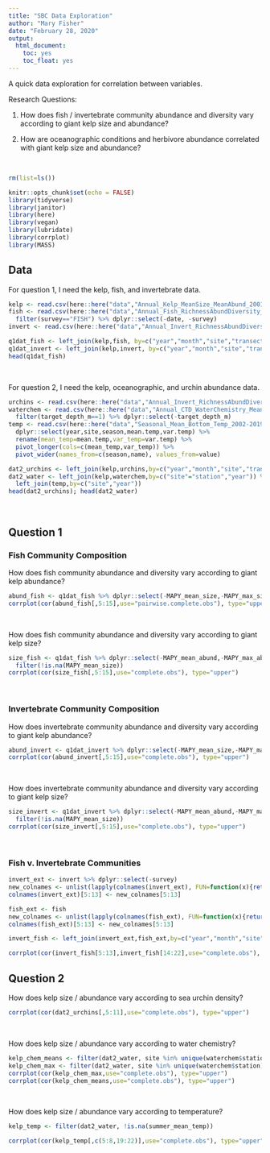 ```yaml
---
title: "SBC Data Exploration"
author: "Mary Fisher"
date: "February 28, 2020"
output: 
  html_document:
    toc: yes
    toc_float: yes
---
```


A quick data exploration for correlation between variables.

Research Questions:

1. How does fish / invertebrate community abundance and diversity vary according to giant kelp size and abundance?

2. How are oceanographic conditions and herbivore abundance correlated with giant kelp size and abundance?

<br>

```r
rm(list=ls())

knitr::opts_chunk$set(echo = FALSE)
library(tidyverse)
library(janitor)
library(here)
library(vegan)
library(lubridate)
library(corrplot)
library(MASS)
```



## Data 

For question 1, I need the kelp, fish, and invertebrate data.
```r
kelp <- read.csv(here::here("data","Annual_Kelp_MeanSize_MeanAbund_2001-2018.csv")) %>% dplyr::select(-scientific_name, -group)
fish <- read.csv(here::here("data","Annual_Fish_RichnessAbundDiversity_2001-2018.csv")) %>% 
  filter(survey=="FISH") %>% dplyr::select(-date, -survey)
invert <- read.csv(here::here("data","Annual_Invert_RichnessAbundDiversity_2001-2018.csv")) %>% dplyr::select(-survey.x,-survey.x.x,-survey.y,-survey.y.y,-date, -franciscanus.abundance,-purpuratus.abundance,-urchin.abundance)

q1dat_fish <- left_join(kelp,fish, by=c("year","month","site","transect"))
q1dat_invert <- left_join(kelp,invert, by=c("year","month","site","transect"))
head(q1dat_fish)
```
<br>

For question 2, I need the kelp, oceanographic, and urchin abundance data.
```r
urchins <- read.csv(here::here("data","Annual_Invert_RichnessAbundDiversity_2001-2018.csv")) %>% dplyr::select(year,month,site,transect, franciscanus.abundance,purpuratus.abundance,urchin.abundance)
waterchem <- read.csv(here::here("data","Annual_CTD_WaterChemistry_MeanMax_2000-2018.csv")) %>%
  filter(target_depth_m==1) %>% dplyr::select(-target_depth_m)
temp <- read.csv(here::here("data","Seasonal_Mean_Bottom_Temp_2002-2019.csv")) %>%
  dplyr::select(year,site,season,mean.temp,var.temp) %>%
  rename(mean_temp=mean.temp,var_temp=var.temp) %>%
  pivot_longer(cols=c(mean_temp,var_temp)) %>%
  pivot_wider(names_from=c(season,name), values_from=value)

dat2_urchins <- left_join(kelp,urchins,by=c("year","month","site","transect"))
dat2_water <- left_join(kelp,waterchem,by=c("site"="station","year")) %>%
  left_join(temp,by=c("site","year"))
head(dat2_urchins); head(dat2_water)
```
<br>




## Question 1

### Fish Community Composition
How does fish community abundance and diversity vary according to giant kelp abundance?

```r
abund_fish <- q1dat_fish %>% dplyr::select(-MAPY_mean_size,-MAPY_max_size)
corrplot(cor(abund_fish[,5:15],use="pairwise.complete.obs"), type="upper")
```
<br>

How does fish community abundance and diversity vary according to giant kelp size?

```r
size_fish <- q1dat_fish %>% dplyr::select(-MAPY_mean_abund,-MAPY_max_abund) %>%
  filter(!is.na(MAPY_mean_size))
corrplot(cor(size_fish[,5:15],use="complete.obs"), type="upper")
```
<br>

### Invertebrate Community Composition
How does invertebrate community abundance and diversity vary according to giant kelp abundance?

```r
abund_invert <- q1dat_invert %>% dplyr::select(-MAPY_mean_size,-MAPY_max_size, -survey)
corrplot(cor(abund_invert[,5:15],use="complete.obs"), type="upper")
```
<br>

How does invertebrate community abundance and diversity vary according to giant kelp size?

```r
size_invert <- q1dat_invert %>% dplyr::select(-MAPY_mean_abund,-MAPY_max_abund,-survey) %>%
  filter(!is.na(MAPY_mean_size))
corrplot(cor(size_invert[,5:15],use="complete.obs"), type="upper")
```
<br>

### Fish v. Invertebrate Communities
```r
invert_ext <- invert %>% dplyr::select(-survey) 
new_colnames <- unlist(lapply(colnames(invert_ext), FUN=function(x){return(paste0("invert_",x))}))
colnames(invert_ext)[5:13] <- new_colnames[5:13]

fish_ext <- fish
new_colnames <- unlist(lapply(colnames(fish_ext), FUN=function(x){return(paste0("fish_",x))}))
colnames(fish_ext)[5:13] <- new_colnames[5:13]

invert_fish <- left_join(invert_ext,fish_ext,by=c("year","month","site","transect"))

corrplot(cor(invert_fish[5:13],invert_fish[14:22],use="complete.obs"), type="upper")
```



## Question 2

How does kelp size / abundance vary according to sea urchin density?

```r
corrplot(cor(dat2_urchins[,5:11],use="complete.obs"), type="upper")
```
<br>

How does kelp size / abundance vary according to water chemistry?

```r
kelp_chem_means <- filter(dat2_water, site %in% unique(waterchem$station)) %>% dplyr::select(5:8,14:18)
kelp_chem_max <- filter(dat2_water, site %in% unique(waterchem$station)) %>% dplyr::select(5:13)
corrplot(cor(kelp_chem_max,use="complete.obs"), type="upper")
corrplot(cor(kelp_chem_means,use="complete.obs"), type="upper")
```
<br>

How does kelp size / abundance vary according to temperature?
```r
kelp_temp <- filter(dat2_water, !is.na(summer_mean_temp))

corrplot(cor(kelp_temp[,c(5:8,19:22)],use="complete.obs"), type="upper")
```






